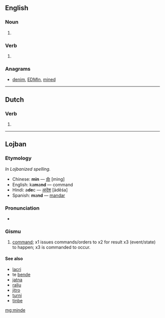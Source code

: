 ==English==

===Noun===
{{en-noun}}

# {{obsolete spelling of|mind}}

===Verb===
{{head|en|verb}}

# {{obsolete spelling of|mind}}

===Anagrams===
* [[denim#English|denim]], [[EDMIn#English|EDMIn]], [[mined#English|mined]]

----

==Dutch==

===Verb===
{{head|nl}}

# {{nl-verb-form|n=sg|t=past|m=ind+subj|minnen}}

----

==Lojban==

===Etymology===
''In Lojbanized spelling.''
* Chinese: '''min''' — [[命]] [mìng]
* English: ka'''m'''a'''nd''' — command
* Hindi: a'''de'''c — [[आदेश]] [ādēśa]
* Spanish: '''m'''a'''nd''' — [[mandar]]

===Pronunciation===
* {{IPA|/ˈminde/|lang=jbo}}

===Gismu===
{{jbo-gismu|mid|mi'e}}

# [[command]]; x1 issues commands/orders to x2 for result x3 (event/state) to happen; x3 is commanded to occur.

====See also====
* [[lacri]]
* te [[bende]]
* [[jatna]]
* [[ralju]]
* [[jitro]]
* [[turni]]
* [[tinbe]]

[[mg:minde]]